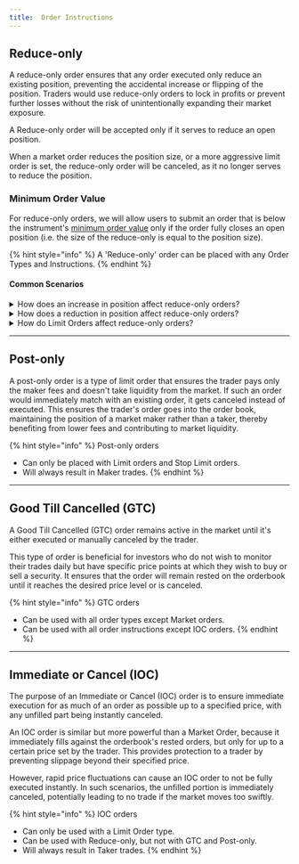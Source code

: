 ```yaml
---
title:  Order Instructions
---
```

## Reduce-only

A reduce-only order ensures that any order executed only reduce an existing position, preventing the accidental increase or flipping of the position. Traders would use reduce-only orders to lock in profits or prevent further losses without the risk of unintentionally expanding their market exposure.

A Reduce-only order will be accepted only if it serves to reduce an open position.

When a market order reduces the position size, or a more aggressive limit order is set, the reduce-only order will be canceled, as it no longer serves to reduce the position.

### Minimum Order Value

For reduce-only orders, we will allow users to submit an order that is below the instrument's [minimum order value](./#minimum-order-value) only if the order fully closes an open position (i.e. the size of the reduce-only is equal to the position size).

{% hint style="info" %}
A 'Reduce-only' order can be placed with any Order Types and Instructions.
{% endhint %}

#### Common Scenarios

<details>

<summary>How does an increase in position affect reduce-only orders?</summary>

When a position was increased by other trades, all existing reduce-only orders will remain unchanged.



For example:

* A trader currently has
  * Long 100 ETH position
  * Reduce-only Limit Sell Order of 100 ETH @ $4,500
* If the trader submits a Market Buy Order of any amount of ETH:
  * the Reduce-only Limit Sell Order remains open.

</details>

<details>

<summary>How does a reduction in position affect reduce-only orders?</summary>

When a position has been reduced / closed / reversed by other trades, existing reduce-only orders that has an amount greater than the current position will be cancelled.



Example 1:

* A trader currently has
  * Long 100 ETH position
  * Reduce-only Limit Sell Order of 100 ETH @ $4,500
* If the trader submits a Market Sell Order of any amount of ETH:
  * the Reduce-only Limit Sell Order will be cancelled.



Example 2:

* A trader currently has
  * Long 100 ETH position
  * Reduce-only Limit Sell Order of 60 ETH @ $4,500
* If the trader submits a Market Sell Order of 40 ETH or less:
  * the Reduce-only Limit Sell Order remains open.
* If the trader submits a Market Sell Order of more than 40 ETH:
  * the Reduce-only Limit Sell Order will be cancelled.

</details>

<details>

<summary>How do Limit Orders affect reduce-only orders?</summary>



For example, a trader currently has:

* Long 100 ETH position
* Reduce-only Limit Sell Order of 50 ETH @ $4,500
* Reduce-only Limit Sell Order of 50 ETH @ $4,600



Scenario 1: If the trader submits a Limit Sell Order of 1 ETH @ $4,400

* the Reduce-only Limit Sell Order of 50 ETH @ $4,500 remains open.
* the Reduce-only Limit Sell Order of 50 ETH @ $4,600 will be cancelled.



Scenario 2: If the trader submits a Limit Sell Order of 1 ETH @ $4,700

* Both the Reduce-only Limit Sell Orders remains open.
* The new Limit Sell Order of 1 ETH @ $4,700 is opened.



Scenario 3: If the trader submits a Reduce-only Limit Sell Order of 1 ETH @ $4,700

* The new order (Reduce-only Limit Sell Order of 1 ETH @ $4,700) will be rejected (cancelled).

</details>

***



## Post-only

A post-only order is a type of limit order that ensures the trader pays only the maker fees and doesn't take liquidity from the market. If such an order would immediately match with an existing order, it gets canceled instead of executed. This ensures the trader's order goes into the order book, maintaining the position of a market maker rather than a taker, thereby benefiting from lower fees and contributing to market liquidity.

{% hint style="info" %}
Post-only orders

* Can only be placed with Limit orders and Stop Limit orders.
* Will always result in Maker trades.
{% endhint %}

***



## Good Till Cancelled (GTC)

A Good Till Cancelled (GTC) order remains active in the market until it's either executed or manually canceled by the trader.

This type of order is beneficial for investors who do not wish to monitor their trades daily but have specific price points at which they wish to buy or sell a security. It ensures that the order will remain rested on the orderbook until it reaches the desired price level or is canceled.

{% hint style="info" %}
GTC orders

* Can be used with all order types except Market orders.
* Can be used with all order instructions except IOC orders.
{% endhint %}

***



## Immediate or Cancel (IOC)

The purpose of an Immediate or Cancel (IOC) order is to ensure immediate execution for as much of an order as possible up to a specified price, with any unfilled part being instantly canceled.

An IOC order is similar but more powerful than a Market Order, because it immediately fills against the orderbook's rested orders, but only for up to a certain price set by the trader. This provides protection to a trader by preventing slippage beyond their specified price.

However, rapid price fluctuations can cause an IOC order to not be fully executed instantly. In such scenarios, the unfilled portion is immediately canceled, potentially leading to no trade if the market moves too swiftly.

{% hint style="info" %}
IOC orders

* Can only be used with a Limit Order type.
* Can be used with Reduce-only, but not with GTC and Post-only.
* Will always result in Taker trades.
{% endhint %}
